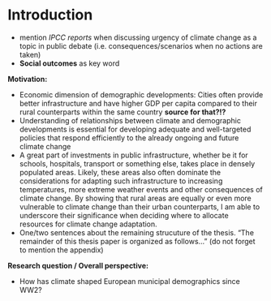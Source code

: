 # Introduction

-   mention *IPCC reports* when discussing urgency of climate change as a topic in public debate (i.e. consequences/scenarios when no actions are taken)
-   **Social outcomes** as key word

**Motivation:**

-   Economic dimension of demographic developments: Cities often provide better infrastructure and have higher GDP per capita compared to their rural counterparts within the same country **source for that?!?**
-   Understanding of relationships between climate and demographic developments is essential for developing adequate and well-targeted policies that respond efficiently to the already ongoing and future climate change
-   A great part of investments in public infrastructure, whether be it for schools, hospitals, transport or something else, takes place in densely populated areas. Likely, these areas also often dominate the considerations for adapting such infrastructure to increasing temperatures, more extreme weather events and other consequences of climate change. By showing that rural areas are equally or even more vulnerable to climate change than their urban counterparts, I am able to underscore their significance when deciding where to allocate resources for climate change adaptation.
-   One/two sentences about the remaining strucuture of the thesis. "The remainder of this thesis paper is organized as follows..." (do not forget to mention the appendix)

**Research question / Overall perspective:**

-   How has climate shaped European municipal demographics since WW2?
